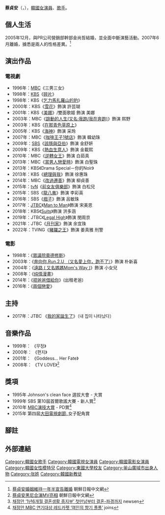 {{藝人
| 姓名 = 蔡貞安
| 類型 = 女藝人
| 圖片 = Chae_Jung_An.jpg
| 本名 = 張貞安（{{lang|ko|장정안}}）
| 外文名 = 채정안
| 外文 = ko
| 羅馬拼音 = Chae Jung An
| 國籍 = {{KOR}}
| 出生日期 = {{birth_date_and_age|1977|9|9}}
| 語言 = [[韓語|韓語]]、[[英語|英語]]
| 宗教信仰 = [[新教|新教]]
| 教育程度 = [[東國大學|東國大學]]戲劇電影學[[學士|學士]]
| 配偶 = {{marriage|金尚哲|2005|2007|end=d.}}
| 出道日期 = 1995年
| 經紀公司 = [[Keyeast|Keyeast]]
| 出生地 = {{KOR}}[[釜山廣域市|釜山廣域市]]
| IMDb = 1333445
}}

'''蔡貞安'''（{{lang-ko|'''채정안'''}}，{{bd|1977年|9月9日|catIdx=Chae}}），[[韓國|韓國]][[女演員|女演員]]、[[歌手|歌手]]。

== 個人生活 ==
2005年12月，與PR公司營銷部幹部金尚哲結婚，並全面中斷演藝活動。2007年6月離婚，據悉是兩人的性格差異。<ref>[http://cnnews.chosun.com/site/data/html_dir/2007/06/20/20070620000038.html 蔡貞安婚姻維持一年半宣告離婚]{{dead link|date=2018年4月 |bot=InternetArchiveBot |fix-attempted=yes }} 朝鮮日報中文網</ref>

== 演出作品 ==
=== 電視劇 ===
*1996年：[[文化廣播_(韓國)|MBC]]《三男三女》
*1998年：[[韓國放送公社|KBS]]《[[碎片_(電視劇)|碎片]]》
*1998年：KBS《[[乞力馬扎羅山的豹|乞力馬扎羅山的豹]]》
*2000年：KBS《[[雪花_(2000年電視劇)|雪花]]》飾演 許芸瑚
*2001年：KBS《[[美娜_(電視劇)|美娜]]》/雙面歌姬 飾演 美娜
*2003年：MBC《[[跳動的人生(又名:我跑/我在奔跑)|跳動的人生(又名:我跑/我在奔跑)]]》飾演 熙野
*2003年：KBS《[[在那青色草原上|在那青色草原上]]》
*2005年：KBS《[[海神_(電視劇)|海神]]》飾演 采玲
*2007年：MBC《[[咖啡王子1號店|咖啡王子1號店]]》飾演 韓幼珠
*2009年：[[SBS_(韓國)|SBS]]《[[該隱與亞伯_(電視劇)|該隱與亞伯]]》飾演 金舒妍
*2009年：KBS《[[熱血生意人|熱血生意人]]》飾演 金載熙
*2010年：MBC《[[逆轉女王|逆轉女王]]》飾演 白茹真
*2013年：MBC《[[當男人戀愛時_(2013年電視劇)|當男人戀愛時]]》飾演 白聖珠
*2013年：KBS《Drama Special－你的Noir》
*2013年：KBS《[[總理與我|總理與我]]》飾演 徐惠珠
*2014年：MBC《[[改過遷善|改過遷善]]》飾演 柳貞善
*2015年：[[tvN|tvN]]《[[前女友俱樂部|前女友俱樂部]]》飾演 白松兒
*2015年：SBS《[[龍八夷|龍八夷]]》飾演 李彩英
*2016年：SBS《[[戲子_(電視劇)|戲子]]》飾演 呂敏珠
*2017年：[[JTBC|JTBC]]《[[Man_to_Man|Man to Man]]》飾演 宋美恩
*2018年：KBS《[[Suits_(韓國電視劇)|Suits]]》飾演 洪多涵
*2019年：JTBC《[[Legal_High_(韓國電視劇)|Legal High]]》飾演 閔周京
*2021年：JTBC《[[月刊家|月刊家]]》飾演 余宜珠
*2022年：TVING《[[豬玀之王|豬玀之王]]》飾演 姜真雅 刑警

=== 電影 ===
*1998年：《[[眾議院奧德修斯|眾議院奧德修斯]]》
*2003年：《[[奔向你.Run.2.U_（又名愛上你，跑不了）|奔向你.Run.2.U （又名愛上你，跑不了）]]》飾演 朴新喜
*2004年：《[[遠路_(_又名媽媽Mom's_Way_)|遠路 ( 又名媽媽Mom's Way )]]》飾演 小女兒
*2008年：《[[纯情漫畫|纯情漫畫]]》
*2014年：《[[把爸爸借給你|把爸爸借給你]]》(出租老爸)
*2016年：《[[兩個戀愛|兩個戀愛]]》

== 主持 ==
*2017年：JTBC 《[[我的家誕生了|我的家誕生了]]》（내 집이 나타났다）

== 音樂作品 ==
*1999年： 《무정》
*2000年： 《편지》
*2001年： 《Goddess... Her Fate》
*2008年： 《TV LOVE》<ref>[http://cnnews.chosun.com/site/data/html_dir/2008/12/02/20081202000012.html  蔡貞安黑尼合演MV亮相] {{Wayback|url=http://cnnews.chosun.com/site/data/html_dir/2008/12/02/20081202000012.html |date=20160305062727 }} 朝鮮日報中文網</ref>
== 獎項 ==
* 1995年 Johnson's clean face 選拔大會 - 大賞
* 1999年 SBS 第10屆首爾歌謠大賽 - 新人賞<ref>[http://www.newsen.com/news_view.php?uid=200706201206001001  채정안 ‘1년6개월 결혼생활 종지부’ 첫만남부터 결혼-파경까지] {{Wayback|url=http://www.newsen.com/news_view.php?uid=200706201206001001 |date=20140513010911 }} newsen</ref>
* 2010年 [[MBC演技大賞|MBC演技大賞]] - PD賞<ref>[http://article.joins.com/news/article/article.asp?Total_ID=4865785  채정안 MBC 연기대상 레드카펫 ‘여인의 향기 폴폴’] {{Wayback|url=http://article.joins.com/news/article/article.asp?Total_ID=4865785 |date=20140513011138 }} joins</ref>
* 2015年 第四屆[[大田電視劇節|大田電視劇節]]_女子配角賞

== 腳註 ==
{{reflist}}
== 外部連結 ==
{{KEYEAST}}
{{首爾音樂獎新人獎}}
{{韓國電視劇獎女子優秀賞}} 
{{DEFAULTSORT:Chae Jung An}}
[[Category:韓國女歌手|Category:韓國女歌手]]
[[Category:韓國電視女演員|Category:韓國電視女演員]]
[[Category:韓國電影女演員|Category:韓國電影女演員]]
[[Category:韓國女性模特兒|Category:韓國女性模特兒]]
[[Category:東國大學校友|Category:東國大學校友]]
[[Category:釜山廣域市出身人物|Category:釜山廣域市出身人物]]
[[Category:张姓|Category:张姓]]
[[Category:韓國新教徒|Category:韓國新教徒]]